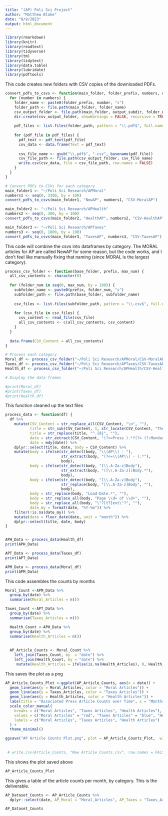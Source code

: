 ```yaml
---
title: "(AP) Poli Sci Project"
author: "Matthew Blake"
date: "8/9/2023"
output: html_document
---
```


```r
library(rmarkdown)
library(knitr)
library(readtext)
library(tidyverse)
library(tm)
library(tidytext)
library(data.table)
library(lubridate)
library(pdftools)

```

This code creates new folders with CSV copies of the downloaded PDFs. 
```r
convert_pdfs_to_csvs <- function(main_folder, folder_prefix, numbers, output_subdir) {
  for (number in numbers) {
    folder_name <- paste0(folder_prefix, number, "s")
    folder_path <- file.path(main_folder, folder_name)
    csv_output_folder <- file.path(main_folder, output_subdir, folder_name)
    dir.create(csv_output_folder, showWarnings = FALSE, recursive = TRUE)
    
    pdf_files <- list.files(folder_path, pattern = "\\.pdf$", full.names = TRUE)
    
    for (pdf_file in pdf_files) {
      pdf_text <- pdf_text(pdf_file)
      csv_data <- data.frame(Text = pdf_text)
      
      csv_file_name <- gsub("\\.pdf$", ".csv", basename(pdf_file))
      csv_file_path <- file.path(csv_output_folder, csv_file_name)
      write.csv(csv_data, file = csv_file_path, row.names = FALSE)
    }
  }
}

# Convert PDFs to CSVs for each category
main_folder1 <- "~/Poli Sci Research/APMoral"
numbers1 <- seq(0, 3300, by = 100)
convert_pdfs_to_csvs(main_folder1, "NewAP", numbers1, "CSV-MoralAP")

main_folder2 <- "~/Poli Sci Research/APHealth"
numbers2 <- seq(0, 300, by = 100)
convert_pdfs_to_csvs(main_folder2, "HealthAP", numbers2, "CSV-HealthAP")

main_folder3 <- "~/Poli Sci Research/APTaxes"
numbers3 <- seq(0, 1800, by = 100)
convert_pdfs_to_csvs(main_folder3, "TaxesAP", numbers3, "CSV-TaxesAP")

```

This code will combine the csvs into dataframes by category. The MORAL articles for AP are called NewAP for some reason, but the code works, and I don't feel like manually fixing that naming (since MORAL is the largest category). 

```r
process_csv_folder <- function(base_folder, prefix, max_num) {
  all_csv_contents <- character(0)
  
  for (folder_num in seq(0, max_num, by = 100)) {
    subfolder_name <- paste0(prefix, folder_num, "s")
    subfolder_path <- file.path(base_folder, subfolder_name)
    
    csv_files <- list.files(subfolder_path, pattern = "\\.csv$", full.names = TRUE)
    
    for (csv_file in csv_files) {
      csv_content <- read_file(csv_file)
      all_csv_contents <- c(all_csv_contents, csv_content)
    }
  }
  
  data.frame(CSV_Content = all_csv_contents)
}

# Process each category
Moral_df <- process_csv_folder("~/Poli Sci Research/APMoral/CSV-MoralAP", "NewAP", 3300)
Taxes_df <- process_csv_folder("~/Poli Sci Research/APTaxes/CSV-TaxesAP", "TaxesAP", 1800)
Health_df <- process_csv_folder("~/Poli Sci Research/APHealth/CSV-HealthAP", "HealthAP", 300)

# Display the data frames

#print(Moral_df)
#print(Taxes_df)
#print(Health_df)

```
This function cleaned up the text files
```r

process_data <- function(df) {
  df %>%
    mutate(CSV_Content = str_replace_all(CSV_Content, "\n", ""),
           title = str_sub(CSV_Content, 1, str_locate(CSV_Content, "The Associated Press")[, 1] - 1),
           title = str_replace(title, "^.{8}", ""),
           date = str_extract(CSV_Content, "(?<=Press ).*?(?= (?:Monday|Tuesday|Wednesday|Thursday|Friday|Saturday|Sunday))"),
           date = mdy(date)) %>%
    dplyr::select(title, date, body = CSV_Content) %>%
    mutate(body = ifelse(str_detect(body, "\\(AP\\) - "), 
                         str_extract(body, "(?<=\\(AP\\) - ).*"), 
                         body), 
           body = ifelse(str_detect(body, "[\\.A-Za-z]Body"), 
                         str_extract(body, "([\\.A-Za-z])Body.*"), 
                         body), 
           body = ifelse(str_detect(body, "[\\.A-Za-z]Body"), 
                         str_replace(body, "[\\.A-Za-z]Body", ""), 
                         body),
           body = str_replace(body, "Load-Date.*", ""), 
           body = str_replace_all(body, "Page \\d+ of \\d+", ""),
           body = str_replace_all(body, "\"?[tT]ext\"?", ""),
           date_my = format(date, "%Y-%m")) %>%
    filter(!is.na(date_my)) %>%
    mutate(date = floor_date(date, unit = "month")) %>%
    dplyr::select(title, date, body)
}


APH_Data <- process_data(Health_df)
print(APH_Data)

APT_Data <- process_data(Taxes_df)
print(APT_Data)

APM_Data <- process_data(Moral_df)
print(APM_Data)

```
This code assembles the counts by months
```r
Moral_Count <-APM_Data %>%
  group_by(date) %>%
  summarise(Moral_Articles = n())

Taxes_Count <-APT_Data %>%
  group_by(date) %>%
  summarise(Taxes_Articles = n())

  Health_Count <-APH_Data %>%
  group_by(date) %>%
  summarise(Health_Articles = n())
  
  
  AP_Article_Counts <- Moral_Count %>%
    left_join(Taxes_Count, by  = "date") %>%
    left_join(Health_Count, by = "date") %>%
     mutate(Health_Articles = ifelse(is.na(Health_Articles), 0, Health_Articles))
```

This saves the plot as a png
```r
AP_Article_Counts_Plot <-ggplot(AP_Article_Counts, aes(x = date)) +
  geom_line(aes(y = Moral_Articles, color = "Moral Articles")) +
  geom_line(aes(y = Taxes_Articles, color = "Taxes Articles")) +
  geom_line(aes(y = Health_Articles, color = "Health Articles")) +
  labs(title = "Associated Press Article Counts over Time", x = "Months", y = "Count") +
  scale_color_manual(
    breaks = c("Moral Articles", "Taxes Articles", "Health Articles"),
    values = c("Moral Articles" = "red", "Taxes Articles" = "blue", "Health Articles" = "green"),
    labels = c("Moral Articles", "Taxes Articles", "Health Articles")
  ) +
  theme_minimal()

ggsave("AP Article Counts Plot.png", plot = AP_Article_Counts_Plot,  width = 6, height = 4, dpi = 500)
  
  
 # write.csv(Article_Counts, "New Article Counts.csv", row.names = FALSE)
```

This shows the plot saved above
```r
AP_Article_Counts_Plot
```
This gives a table of the article counts per month, by category. This is the deliverable. 
```r
AP_Dataset_Counts <- AP_Article_Counts %>%
  dplyr::select(date, AP_Moral = "Moral_Articles", AP_Taxes = "Taxes_Articles", AP_Health = "Health_Articles")

AP_Dataset_Counts
```